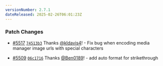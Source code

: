 ```yaml
---
versionNumber: 2.7.1
dateReleased: 2025-02-26T06:01:23Z
---
```


### Patch Changes

-   [#5517](https://github.com/tinacms/tinacms/pull/5517) [`74513b3`](https://github.com/tinacms/tinacms/commit/74513b357aa27165aa86f7b3218c697c663539e8) Thanks [@kldavis4](https://github.com/kldavis4)! - Fix bug when encoding media manager image urls with special characters

-   [#5509](https://github.com/tinacms/tinacms/pull/5509) [`06c1716`](https://github.com/tinacms/tinacms/commit/06c17163b558a96275b0ef66c746b005a6f90d13) Thanks [@Ben0189](https://github.com/Ben0189)! - add auto format for strikethrough

